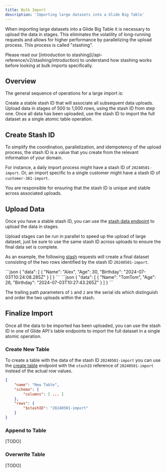 ```yaml
---
title: Bulk Import
description: 'Importing large datasets into a Glide Big Table'
---
```


When importing large datasets into a Glide Big Table it is necessary to upload the data in stages. This eliminates the volatility of long-running requests and allows for higher performance by parallelizing the upload process. This process is called "stashing".

<Tip>
  Please read our [introduction to stashing](/api-reference/v2/stashing/introduction) to understand how stashing works before looking at bulk imports specifically.
</Tip>


## Overview

The general sequence of operations for a large import is:

<Steps>
  <Step title="Create stash identifier">
    Create a stable stash ID that will associate all subsequent data uploads.
  </Step>
  <Step title="Upload data subsets">
    Upload data in stages of 500 to 1,000 rows, using the stash ID from step one.
  </Step>
  <Step title="Finalize import">
    Once all data has been uploaded, use the stash ID to import the full dataset as a single atomic table operation.
  </Step>
</Steps>

## Create Stash ID

To simplify the coordination, parallelization, and idempotency of the upload process, the stash ID is a value that you create from the relevant information of your domain.

For instance, a daily import process might have a stash ID of `20240501-import`. Or, an import specific to a single customer might have a stash ID of `customer-381-import`.

You are responsible for ensuring that the stash ID is unique and stable across associated uploads.

## Upload Data

Once you have a stable stash ID, you can use the [stash data endpoint](/api-reference/v2/stashing/post-stashes-serial) to upload the data in stages.

Upload stages can be run in parallel to speed up the upload of large dataset, just be sure to use the same stash ID across uploads to ensure the final data set is complete.

As an example, the following [stash](/api-reference/v2/stashing/post-stashes-serial) requests will create a final dataset consisting of the two rows identified by the stash ID `20240501-import`.

<Tabs>
    <Tab title="POST /stashes/20240501-import/1">
        ```json
        {
            "data": [
                {
                    "Name": "Alex",
                    "Age": 30,
                    "Birthday": "2024-07-03T10:24:08.285Z"
                }
            ]
        }
        ```
    </Tab>
    <Tab title="POST /stashes/20240501-import/2">
        ```json
        {
            "data": [
                {
                    "Name": "TomTom",
                    "Age": 26,
                    "Birthday": "2024-07-03T10:27:43.265Z"
                }
            ]
        }
        ```
    </Tab>
</Tabs>

<Note>The trailing path parameters of `1` and `2` are the serial ids which distinguish and order the two uploads within the stash.</Note>

## Finalize Import

Once all the data to be imported has been uploaded, you can use the stash ID in one of Glide API's table endpoints to import the full dataset in a single atomic operation.

### Create New Table

To create a table with the data of the stash ID `20240501-import` you can use the [create table](/api-reference/v2/tables/post-tables) endpoint with the `stashID` reference of `20240501-import` instead of the actual row values.

```json
{
    "name": "New Table",
    "schema": {
        "columns": [ ... ]
    },
    "rows": {
        "$stashID": "20240501-import"
    }
}
```

### Append to Table

[TODO]

### Overwrite Table

[TODO]